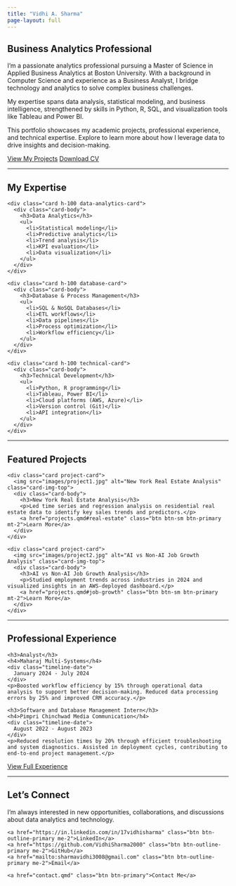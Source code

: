 ```yaml
---
title: "Vidhi A. Sharma"
page-layout: full
---
```


## Business Analytics Professional

I'm a passionate analytics professional pursuing a Master of Science in Applied Business Analytics at Boston University. With a background in Computer Science and experience as a Business Analyst, I bridge technology and analytics to solve complex business challenges.

My expertise spans data analysis, statistical modeling, and business intelligence, strengthened by skills in Python, R, SQL, and visualization tools like Tableau and Power BI.

This portfolio showcases my academic projects, professional experience, and technical expertise. Explore to learn more about how I leverage data to drive insights and decision-making.

[View My Projects](projects.qmd){.btn .btn-primary .me-2} [Download CV](resume/resume-vidhi-sharma.pdf){.btn .btn-outline-primary}

<hr class="section-divider">

## My Expertise

<div class="row">
  <div class="col-md-4 mb-4">
    <div class="card h-100 data-analytics-card">
      <div class="card-body">
        <h3>Data Analytics</h3>
        <ul>
          <li>Statistical modeling</li>
          <li>Predictive analytics</li>
          <li>Trend analysis</li>
          <li>KPI evaluation</li>
          <li>Data visualization</li>
        </ul>
      </div>
    </div>
  </div>
  
  <div class="col-md-4 mb-4">
    <div class="card h-100 database-card">
      <div class="card-body">
        <h3>Database & Process Management</h3>
        <ul>
          <li>SQL & NoSQL Databases</li>
          <li>ETL workflows</li>
          <li>Data pipelines</li>
          <li>Process optimization</li>
          <li>Workflow efficiency</li>
        </ul>
      </div>
    </div>
  </div>
  
  <div class="col-md-4 mb-4">
    <div class="card h-100 technical-card">
      <div class="card-body">
        <h3>Technical Development</h3>
        <ul>
          <li>Python, R programming</li>
          <li>Tableau, Power BI</li>
          <li>Cloud platforms (AWS, Azure)</li>
          <li>Version control (Git)</li>
          <li>API integration</li>
        </ul>
      </div>
    </div>
  </div>
</div>

<hr class="section-divider">

## Featured Projects

<div class="row">
  <div class="col-lg-6 mb-4">
    <div class="card project-card">
      <img src="images/project1.jpg" alt="New York Real Estate Analysis" class="card-img-top">
      <div class="card-body">
        <h3>New York Real Estate Analysis</h3>
        <p>Led time series and regression analysis on residential real estate data to identify key sales trends and predictors.</p>
        <a href="projects.qmd#real-estate" class="btn btn-sm btn-primary mt-2">Learn More</a>
      </div>
    </div>
  </div>

  <div class="col-lg-6 mb-4">
    <div class="card project-card">
      <img src="images/project2.jpg" alt="AI vs Non-AI Job Growth Analysis" class="card-img-top">
      <div class="card-body">
        <h3>AI vs Non-AI Job Growth Analysis</h3>
        <p>Studied employment trends across industries in 2024 and visualized insights in an AWS-deployed dashboard.</p>
        <a href="projects.qmd#job-growth" class="btn btn-sm btn-primary mt-2">Learn More</a>
      </div>
    </div>
  </div>
</div>

<hr class="section-divider">

## Professional Experience

<div class="timeline">
  <div class="timeline-item">
    <h3>Analyst</h3>
    <h4>Maharaj Multi-Systems</h4>
    <div class="timeline-date">
      January 2024 - July 2024
    </div>
    <p>Boosted workflow efficiency by 15% through operational data analysis to support better decision-making. Reduced data processing errors by 25% and improved CRM accuracy.</p>
  </div>

  <div class="timeline-item">
    <h3>Software and Database Management Intern</h3>
    <h4>Pimpri Chinchwad Media Communication</h4>
    <div class="timeline-date">
      August 2022 - August 2023
    </div>
    <p>Reduced resolution times by 20% through efficient troubleshooting and system diagnostics. Assisted in deployment cycles, contributing to end-to-end project management.</p>
  </div>
</div>

<div class="text-center mt-4">
  <a href="experience.qmd" class="btn btn-outline-primary">View Full Experience</a>
</div>

<hr class="section-divider">

## Let's Connect

<div class="text-center">
  <p>I'm always interested in new opportunities, collaborations, and discussions about data analytics and technology.</p>
  <div class="mt-4">
    <a href="https://in.linkedin.com/in/17vidhisharma" class="btn btn-outline-primary me-2">LinkedIn</a>
    <a href="https://github.com/VidhiSharma2000" class="btn btn-outline-primary me-2">GitHub</a>
    <a href="mailto:sharmavidhi3008@gmail.com" class="btn btn-outline-primary me-2">Email</a>
  </div>
  <div class="mt-3">
    <a href="contact.qmd" class="btn btn-primary">Contact Me</a>
  </div>
</div>
